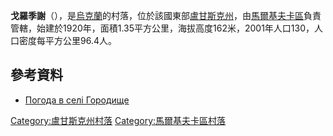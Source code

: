 {{coord|49|25|51|N|39|15|2|E|scale:100000|display=title}}

'''戈羅季謝'''（{{lang-uk|Городище}}），是[[烏克蘭|烏克蘭]]的村落，位於該國東部[[盧甘斯克州|盧甘斯克州]]，由[[馬爾基夫卡區|馬爾基夫卡區]]負責管轄，始建於1920年，面積1.35平方公里，海拔高度162米，2001年人口130，人口密度每平方公里96.4人。

==參考資料==
* [http://weather.in.ua/ua/lyganskaja/5620 Погода в селі Городище]

{{DEFAULTSORT:Городище}}
[[Category:盧甘斯克州村落|Category:盧甘斯克州村落]]
[[Category:馬爾基夫卡區村落|Category:馬爾基夫卡區村落]]


{{Luhansk-geo-stub}}